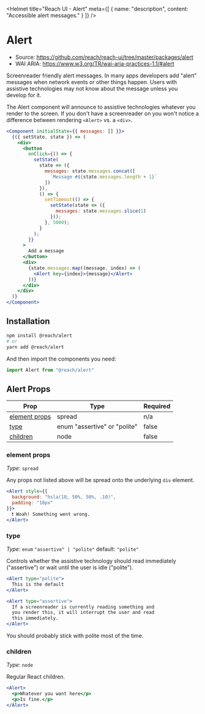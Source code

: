 
<Helmet
  title="Reach UI - Alert"
  meta={[
    {
      name: "description",
      content: "Accessible alert messages."
    }
  ]}
/>

# Alert

- Source: https://github.com/reach/reach-ui/tree/master/packages/alert
- WAI ARIA: https://www.w3.org/TR/wai-aria-practices-1.1/#alert

Screenreader friendly alert messages. In many apps developers add "alert" messages when network events or other things happen. Users with assistive technologies may not know about the message unless you develop for it.

The Alert component will announce to assistive technologies whatever you render to the screen. If you don't have a screenreader on you won't notice a difference between rendering `<Alert>` vs. a `<div>`.

```.jsx
<Component initialState={{ messages: [] }}>
  {({ setState, state }) => (
    <div>
      <button
        onClick={() => {
          setState(
            state => ({
              messages: state.messages.concat([
                `Message #${state.messages.length + 1}`
              ])
            }),
            () => {
              setTimeout(() => {
                setState(state => ({
                  messages: state.messages.slice(1)
                }));
              }, 5000);
            }
          );
        }}
      >
        Add a message
      </button>
      <div>
        {state.messages.map((message, index) => (
          <Alert key={index}>{message}</Alert>
        ))}
      </div>
    </div>
  )}
</Component>
```

## Installation

```bash
npm install @reach/alert
# or
yarn add @reach/alert
```

And then import the components you need:

```js
import Alert from "@reach/alert"
```

## Alert Props

| Prop                            | Type                        | Required |
| ------------------------------- | --------------------------- | -------- |
| [element props](#element-props) | spread                      | n/a      |
| [type](#type)                   | enum "assertive" or "polite"| false    |
| [children](#children)           | node                        | false    |

### element props

*Type*: `spread`

Any props not listed above will be spread onto the underlying `div` element.

```.jsx
<Alert style={{
  background: "hsla(10, 50%, 50%, .10)",
  padding: "10px"
}}>
  ❗️ Woah! Something went wrong.
</Alert>
```

### type

*Type*: `enum` `"assertive" | "polite"` default: `"polite"`

Controls whether the assistive technology should read immediately ("assertive") or wait until the user is idle ("polite").

```jsx
<Alert type="polite">
  This is the default
</Alert>

<Alert type="assertive">
  If a screenreader is currently reading something and
  you render this, it will interrupt the user and read
  this immediately.
</Alert>
```

You should probably stick with polite most of the time.

### children

*Type*: `node`

Regular React children.

```.jsx
<Alert>
  <p>Whatever you want here</p>
  <p>Is fine.</p>
</Alert>
```
